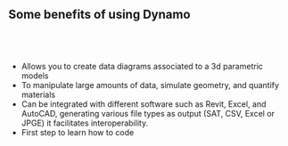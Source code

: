 ## Some benefits of using Dynamo

## <br/>

- Allows you to create data diagrams associated to a 3d parametric models
- To manipulate large amounts of data, simulate geometry, and quantify materials
- Can be integrated with different software such as Revit, Excel, and AutoCAD, generating various file types as output (SAT, CSV, Excel or JPGE) it facilitates interoperability.
- First step to learn how to code
